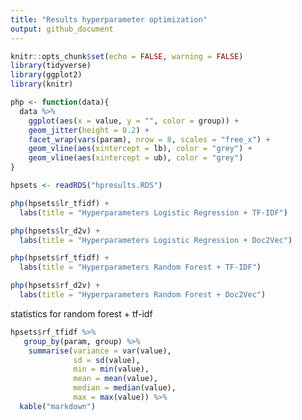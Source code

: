 ```yaml
---
title: "Results hyperparameter optimization"
output: github_document
---
```


```r
knitr::opts_chunk$set(echo = FALSE, warning = FALSE)
library(tidyverse)
library(ggplot2)
library(knitr)

php <- function(data){
  data %>%
    ggplot(aes(x = value, y = "", color = group)) +
    geom_jitter(height = 0.2) +
    facet_wrap(vars(param), nrow = 8, scales = "free_x") +
    geom_vline(aes(xintercept = lb), color = "grey") +
    geom_vline(aes(xintercept = ub), color = "grey") 
}

```

```r
hpsets <- readRDS("hpresults.RDS")
```

```r
php(hpsets$lr_tfidf) + 
  labs(title = "Hyperparameters Logistic Regression + TF-IDF")
```

```r
php(hpsets$lr_d2v) + 
  labs(title = "Hyperparameters Logistic Regression + Doc2Vec")
```

```r
php(hpsets$rf_tfidf) + 
  labs(title = "Hyperparameters Random Forest + TF-IDF")
```


```r
php(hpsets$rf_d2v) + 
  labs(title = "Hyperparameters Random Forest + Doc2Vec")
```

statistics for random forest + tf-idf
```r
hpsets$rf_tfidf %>%
   group_by(param, group) %>%
    summarise(variance = var(value), 
              sd = sd(value),
              min = min(value), 
              mean = mean(value),
              median = median(value),
              max = max(value)) %>%
  kable("markdown")
```

